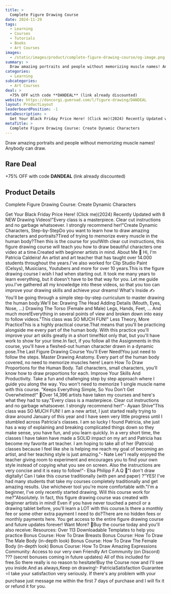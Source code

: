 ```yaml
---
title: >
  Complete Figure Drawing Course
date: 2024-11-29
tags:
  - Learning
  - Courses
  - Tutorials
  - Books
  - Art Courses
images:
  - /static/images/product/complete-figure-drawing-course/og-image.png
summary: >
  Draw amazing portraits and people without memorizing muscle names! Anybody can draw.
categories:
  - Learning
subcategories:
  - Art Courses
deal: >
  +75% OFF with code **DANDEAL** (link already discounted)
website: https://doncorgi.gumroad.com/l/figure-drawing/DANDEAL
layout: ProductLayout
leaderboardPosition: -1
metaDescription: >
  Get Your Black Friday Price Here! (Click me)(2024) Recently Updated with 8 NEW Drawing Videos!"Every class is a masterpiece. Clear cut instructions and no garbage whatsoever. I strongly recommend her!"Create Dynamic Characters, Step-by-StepDo you want to learn how to draw amazing characters and portraits?Tired of trying to memorize every muscle in the human body?Then this is the course for you!With clear cut instructions, this figure drawing course will teach you how to draw beautiful characters one video at a time.Created with beginner artists in mind. About Me 👋 Hi, I'm Patricia Caldeira! An artist and art teacher that has taught over 14.000 students throughout the years.I've also worked for Clip Studio Paint (Celsys), Musicians, Youtubers and more for over 10 years.This is the figure drawing course I wish I had when starting out. It took me many years to learn everything, but it doesn't have to be that way for you. Let me guide you.I've gathered all my knowledge into these videos, so that you too can improve your drawing skills and achieve your dreams! What's Inside ✍️You'll be going through a simple step-by-step curriculum to master drawing the human body.We'll be: Drawing The Head Adding Details (Mouth, Eyes, Nose, ...) Drawing The Torso (Female and Male) Legs, Hands, Feet, ... And much more!Everything in several points of view and broken down into easy to follow videos."This class was SO MUCH FUN!" Less Theory, More PracticeThis is a highly practical course.That means that you'll be practicing alongside me every part of the human body. With this practice you'll improve your art skills greatly in a short time!Not only that, but you'll have work to show for your time.In fact, if you follow all the Assignments in this course, you'll have a fleshed-out human character drawn in a dynamic pose.The Last Figure Drawing Course You'll Ever Need!You just need to follow the steps. Master Drawing Anatomy. Every part of the human body covered, no need to memorize muscles here! Learn How To Draw Proportions for the Human Body. Tall characters, small characters, you'll know how to draw proportions for each. Improve Your Skills And Productivity. Take a fun and challenging step by step approach where I guide you along the way. You won't need to memorize 1 single muscle name with this course. "Keeps Everything Simple, So You Don't Get Overwhelmed!" 🥰Over 14,396 artists have taken my courses and here's what they had to say."Every class is a masterpiece. Clear cut instructions and no garbage whatsoever. I strongly recommend her!"- Ayaan Shive"This class was SO MUCH FUN! I am a new artist, I just started really trying to draw around January of this year and I have seen very little progress until I stumbled across Patricia's classes. I am so lucky I found Patricia, she just has a way of explaining and breaking complicated things down so they make sense, you have fun, and you learn quickly. In a very short time, the classes I have taken have made a SOLID impact on my art and Patricia has become my favorite art teacher. I am hoping to take all of her (Patricia) classes because I feel like she is helping me reach my goal of becoming an artist, and her teaching style is just amazing."- Nate Lee"I really enjoyed the teacher giving room to experiment and encourages you to find your own style instead of copying what you see on screen. Also the instructions are very concise and it is easy to follow!"- Elsa Philipp F.A.Q 📝"I don't draw digitally! Can I take this course traditionally (with pen and paper) ?"YES! I've had many students that take my courses completely traditionally and get amazing results. Use whichever tool you're more comfortable with."I'm a beginner, I've only recently started drawing. Will this course work for me?"Absolutely. In fact, this figure drawing course was created with beginner artists in mind! Even if you have never touched a pencil or a drawing tablet before, you'll learn a LOT with this course.Is there a monthly fee or some other extra payment I need to do?There are no hidden fees or monthly payments here. You get access to the entire figure drawing course and future updates forever! Want More? 🤩Buy the course today and you'll also receive: Resources: Over 113 Downloadable Templates to help you practice Bonus Course: How To Draw Breasts Bonus Course: How To Draw The Male Body (in-depth look) Bonus Course: How To Draw The Female Body (in-depth look) Bonus Course: How To Draw Amazing Expressions Community: Access to our very own Friendly Art Community (on Discord) ??? (secret bonuses coming in future updates) All of this included for free.So there really is no reason to hesitate!Buy the Course now and I'll see you inside.And as always,Keep on drawing!- PatriciaSatisfaction Guarantee ⭐️I take your satisfaction very seriously. If there's any problem with your purchase just message me within the first 7 days of purchase and I will fix it or refund it for you.
metaTitle: >
  Complete Figure Drawing Course: Create Dynamic Characters
---
```

Draw amazing portraits and people without memorizing muscle names! Anybody can draw.

## Rare Deal

+75% OFF with code **DANDEAL** (link already discounted)

## Product Details

Complete Figure Drawing Course: Create Dynamic Characters

Get Your Black Friday Price Here! (Click me)(2024) Recently Updated with 8 NEW Drawing Videos!"Every class is a masterpiece. Clear cut instructions and no garbage whatsoever. I strongly recommend her!"Create Dynamic Characters, Step-by-StepDo you want to learn how to draw amazing characters and portraits?Tired of trying to memorize every muscle in the human body?Then this is the course for you!With clear cut instructions, this figure drawing course will teach you how to draw beautiful characters one video at a time.Created with beginner artists in mind. About Me 👋 Hi, I'm Patricia Caldeira! An artist and art teacher that has taught over 14.000 students throughout the years.I've also worked for Clip Studio Paint (Celsys), Musicians, Youtubers and more for over 10 years.This is the figure drawing course I wish I had when starting out. It took me many years to learn everything, but it doesn't have to be that way for you. Let me guide you.I've gathered all my knowledge into these videos, so that you too can improve your drawing skills and achieve your dreams! What's Inside ✍️You'll be going through a simple step-by-step curriculum to master drawing the human body.We'll be: Drawing The Head Adding Details (Mouth, Eyes, Nose, ...) Drawing The Torso (Female and Male) Legs, Hands, Feet, ... And much more!Everything in several points of view and broken down into easy to follow videos."This class was SO MUCH FUN!" Less Theory, More PracticeThis is a highly practical course.That means that you'll be practicing alongside me every part of the human body. With this practice you'll improve your art skills greatly in a short time!Not only that, but you'll have work to show for your time.In fact, if you follow all the Assignments in this course, you'll have a fleshed-out human character drawn in a dynamic pose.The Last Figure Drawing Course You'll Ever Need!You just need to follow the steps. Master Drawing Anatomy. Every part of the human body covered, no need to memorize muscles here! Learn How To Draw Proportions for the Human Body. Tall characters, small characters, you'll know how to draw proportions for each. Improve Your Skills And Productivity. Take a fun and challenging step by step approach where I guide you along the way. You won't need to memorize 1 single muscle name with this course. "Keeps Everything Simple, So You Don't Get Overwhelmed!" 🥰Over 14,396 artists have taken my courses and here's what they had to say."Every class is a masterpiece. Clear cut instructions and no garbage whatsoever. I strongly recommend her!"- Ayaan Shive"This class was SO MUCH FUN! I am a new artist, I just started really trying to draw around January of this year and I have seen very little progress until I stumbled across Patricia's classes. I am so lucky I found Patricia, she just has a way of explaining and breaking complicated things down so they make sense, you have fun, and you learn quickly. In a very short time, the classes I have taken have made a SOLID impact on my art and Patricia has become my favorite art teacher. I am hoping to take all of her (Patricia) classes because I feel like she is helping me reach my goal of becoming an artist, and her teaching style is just amazing."- Nate Lee"I really enjoyed the teacher giving room to experiment and encourages you to find your own style instead of copying what you see on screen. Also the instructions are very concise and it is easy to follow!"- Elsa Philipp F.A.Q 📝"I don't draw digitally! Can I take this course traditionally (with pen and paper) ?"YES! I've had many students that take my courses completely traditionally and get amazing results. Use whichever tool you're more comfortable with."I'm a beginner, I've only recently started drawing. Will this course work for me?"Absolutely. In fact, this figure drawing course was created with beginner artists in mind! Even if you have never touched a pencil or a drawing tablet before, you'll learn a LOT with this course.Is there a monthly fee or some other extra payment I need to do?There are no hidden fees or monthly payments here. You get access to the entire figure drawing course and future updates forever! Want More? 🤩Buy the course today and you'll also receive: Resources: Over 113 Downloadable Templates to help you practice Bonus Course: How To Draw Breasts Bonus Course: How To Draw The Male Body (in-depth look) Bonus Course: How To Draw The Female Body (in-depth look) Bonus Course: How To Draw Amazing Expressions Community: Access to our very own Friendly Art Community (on Discord) ??? (secret bonuses coming in future updates) All of this included for free.So there really is no reason to hesitate!Buy the Course now and I'll see you inside.And as always,Keep on drawing!- PatriciaSatisfaction Guarantee ⭐️I take your satisfaction very seriously. If there's any problem with your purchase just message me within the first 7 days of purchase and I will fix it or refund it for you.
